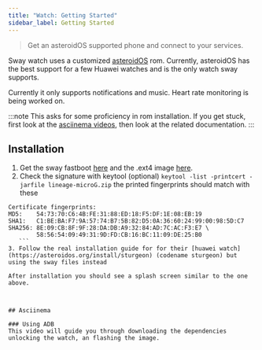 ```yaml
---
title: "Watch: Getting Started"
sidebar_label: Getting Started
---
```



<div className="watch" />

>  Get an asteroidOS supported phone and connect to your services.

Sway watch uses a customized [asteroidOS](https://asteroidos.org) rom. Currently, asteroidOS has the best support for a few Huawei watches and is the only watch sway supports.

Currently it only supports notifications and music. Heart rate monitoring is being worked on.

:::note
This asks for some proficiency in rom installation. If you get stuck, first look at the [asciinema videos](#asciinema), then look at the related documentation.
:::

## Installation

1. Get the sway  fastboot [here](https://minio.resistr.life/img/watch.fastboot)  and the .ext4 image [here](https://minio.sway-me.xyz/img/watch.ext4).
2. Check the signature with keytool (optional)
`keytool -list -printcert -jarfile lineage-microG.zip`
the printed fingerprints should match with these

 ```
 Certificate fingerprints:
 MD5:    54:73:70:C6:4B:FE:31:88:ED:18:F5:DF:1E:08:EB:19
 SHA1:   C1:BE:BA:F7:9A:57:74:B7:5B:82:D5:0A:36:60:24:99:00:98:5D:C7
 SHA256: 8E:09:CB:8F:9F:28:DA:DB:A9:32:84:AD:7C:AC:F3:E7 \
         58:56:54:09:49:31:9D:FD:CB:16:BC:11:09:DE:25:B0
    ```
3. Follow the real installation guide for for their [huawei watch](https://asteroidos.org/install/sturgeon) (codename sturgeon) but using the sway files instead

After installation you should see a splash screen similar to the one above.



## Asciinema

### Using ADB
This video will guide you through downloading the dependencies unlocking the watch, an flashing the image.
